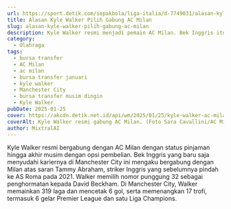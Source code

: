 ```yaml
---
url: https://sport.detik.com/sepakbola/liga-italia/d-7749031/alasan-kyle-walker-pilih-gabung-ac-milan
title: Alasan Kyle Walker Pilih Gabung AC Milan
slug: alasan-kyle-walker-pilih-gabung-ac-milan
description: Kyle Walker resmi menjadi pemain AC Milan. Bek Inggris itu mengungkap alasannya memilih gabung Rossoneri.
category:
  - Olahraga
tags:
  - bursa transfer
  - AC Milan
  - ac milan
  - bursa transfer januari
  - kyle walker
  - Manchester City
  - bursa transfer musim dingin
  - Kyle Walker
pubDate: 2025-01-25
cover: https://akcdn.detik.net.id/api/wm/2025/01/25/kyle-walker-ac-milan-bursa-transfer-bursa-transfer-januari-bursa-transfer-musim-dingin_169.jpeg?wid=54&w=650&v=1&t=jpeg
coverAlt: Kyle Walker resmi gabung AC Milan. (Foto Sara Cavallini/AC Milan via Getty Images)
author: MixtralAI
---
```

Kyle Walker resmi bergabung dengan AC Milan dengan status pinjaman hingga akhir musim dengan opsi pembelian. Bek Inggris yang baru saja menyudahi kariernya di Manchester City ini mengaku bergabung dengan Milan atas saran Tammy Abraham, striker Inggris yang sebelumnya pindah ke AS Roma pada 2021. Walker memilih nomor punggung 32 sebagai penghormatan kepada David Beckham. Di Manchester City, Walker memainkan 319 laga dan mencetak 6 gol, serta memenangkan 17 trofi, termasuk 6 gelar Premier League dan satu Liga Champions.
